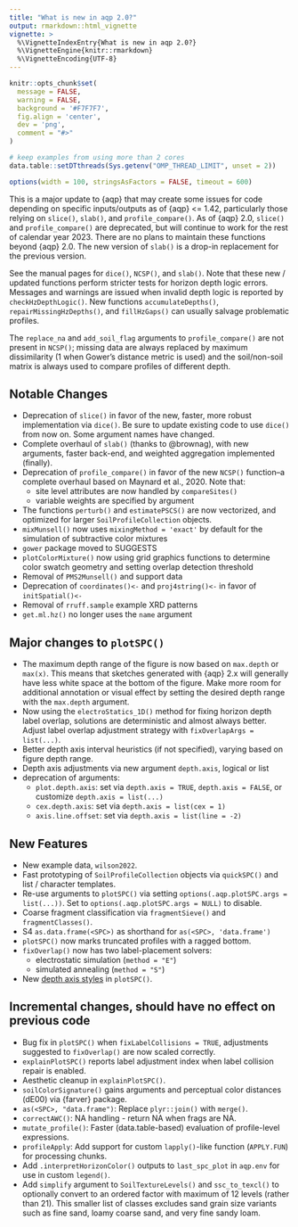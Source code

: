 ---
title: "What is new in aqp 2.0?"
output: rmarkdown::html_vignette
vignette: >
  %\VignetteIndexEntry{What is new in aqp 2.0?}
  %\VignetteEngine{knitr::rmarkdown}
  %\VignetteEncoding{UTF-8}
---

```{r setup, echo=FALSE, results='hide', warning=FALSE}
knitr::opts_chunk$set(
  message = FALSE,
  warning = FALSE,
  background = '#F7F7F7',
  fig.align = 'center',
  dev = 'png',
  comment = "#>"
)

# keep examples from using more than 2 cores
data.table::setDTthreads(Sys.getenv("OMP_THREAD_LIMIT", unset = 2))

options(width = 100, stringsAsFactors = FALSE, timeout = 600)
```


This is a major update to {aqp} that may create some issues for code depending on specific inputs/outputs as of {aqp} <= 1.42, particularly those relying on `slice()`, `slab()`, and `profile_compare()`. As of {aqp} 2.0, `slice()` and `profile_compare()` are deprecated, but will continue to work for the rest of calendar year 2023. There are no plans to maintain these functions beyond {aqp} 2.0. The new version of `slab()` is a drop-in replacement for the previous version.

See the manual pages for `dice()`, `NCSP()`, and `slab()`. Note that these new / updated functions perform stricter tests for horizon depth logic errors. Messages and warnings are issued when invalid depth logic is reported by `checkHzDepthLogic()`. New functions `accumulateDepths()`, `repairMissingHzDepths()`, and `fillHzGaps()` can usually salvage problematic profiles.

The `replace_na` and `add_soil_flag` arguments to `profile_compare()` are not present in `NCSP()`; missing data are always replaced by maximum dissimilarity (1 when Gower's distance metric is used) and the soil/non-soil matrix is always used to compare profiles of different depth.


## Notable Changes

 * Deprecation of `slice()` in favor of the new, faster, more robust implementation via `dice()`. Be sure to update existing code to use `dice()` from now on. Some argument names have changed. 
 * Complete overhaul of `slab()` (thanks to @brownag), with new arguments, faster back-end, and weighted aggregation implemented (finally).
 * Deprecation of `profile_compare()` in favor of the new `NCSP()` function--a complete overhaul based on Maynard et al., 2020. Note that:
   - site level attributes are now handled by `compareSites()`
   - variable weights are specified by argument
 * The functions `perturb()` and `estimatePSCS()` are now vectorized, and optimized for larger `SoilProfileCollection` objects.
 * `mixMunsell()` now uses `mixingMethod = 'exact'` by default for the simulation of subtractive color mixtures
 * `gower` package moved to SUGGESTS
 * `plotColorMixture()` now using grid graphics functions to determine color swatch geometry and setting overlap detection threshold
 * Removal of `PMS2Munsell()` and support data
 * Deprecation of `coordinates()<-` and `proj4string()<-` in favor of `initSpatial()<-`
 * Removal of `rruff.sample` example XRD patterns
 * `get.ml.hz()` no longer uses the `name` argument
 
## Major changes to `plotSPC()`

 * The maximum depth range of the figure is now based on `max.depth` or `max(x)`. This means that sketches generated with {aqp} 2.x will generally have less white space at the bottom of the figure. Make more room for additional annotation or visual effect by setting the desired depth range with the `max.depth` argument.
 * Now using the `electroStatics_1D()` method for fixing horizon depth label overlap, solutions are deterministic and almost always better. Adjust label overlap adjustment strategy with `fixOverlapArgs = list(...)`.
 * Better depth axis interval heuristics (if not specified), varying based on figure depth range.
 * Depth axis adjustments via new argument `depth.axis`, logical or list
 * deprecation of arguments:
   - `plot.depth.axis`: set via `depth.axis = TRUE`, `depth.axis = FALSE`, or customize `depth.axis = list(...)`
   - `cex.depth.axis`: set via `depth.axis = list(cex = 1)`
   - `axis.line.offset`: set via `depth.axis = list(line = -2)`

## New Features

 * New example data, `wilson2022`.
 * Fast prototyping of `SoilProfileCollection` objects via `quickSPC()` and list / character templates.
 * Re-use arguments to `plotSPC()` via setting `options(.aqp.plotSPC.args = list(...))`. Set to `options(.aqp.plotSPC.args = NULL)` to disable.
 * Coarse fragment classification via `fragmentSieve()` and `fragmentClasses()`.
 * S4 `as.data.frame(<SPC>)` as shorthand for `as(<SPC>, 'data.frame')`
 * `plotSPC()` now marks truncated profiles with a ragged bottom.
 * `fixOverlap()` now has two label-placement solvers:
   - electrostatic simulation (`method = "E"`)
   - simulated annealing (`method = "S"`)
 * New [depth axis styles](https://ncss-tech.github.io/AQP/aqp/sketches.html) in `plotSPC()`.
 

## Incremental changes, should have no effect on previous code

 * Bug fix in `plotSPC()` when `fixLabelCollisions = TRUE`, adjustments suggested to `fixOverlap()` are now scaled correctly.
 * `explainPlotSPC()` reports label adjustment index when label collision repair is enabled.
 * Aesthetic cleanup in `explainPlotSPC()`.
 * `soilColorSignature()` gains arguments and perceptual color distances (dE00) via {farver} package.
 * `as(<SPC>, "data.frame")`: Replace `plyr::join()` with `merge()`.
 * `correctAWC()`: NA handling - return NA when frags are NA.
 * `mutate_profile()`: Faster (data.table-based) evaluation of profile-level expressions.
 * `profileApply`: Add support for custom `lapply()`-like function (`APPLY.FUN`) for processing chunks. 
 * Add `.interpretHorizonColor()` outputs to `last_spc_plot` in `aqp.env` for use in custom `legend()`.
 * Add `simplify` argument to `SoilTextureLevels()` and `ssc_to_texcl()` to optionally convert to an ordered factor with maximum of 12 levels (rather than 21). This smaller list of classes excludes sand grain size variants such as fine sand, loamy coarse sand, and very fine sandy loam.


